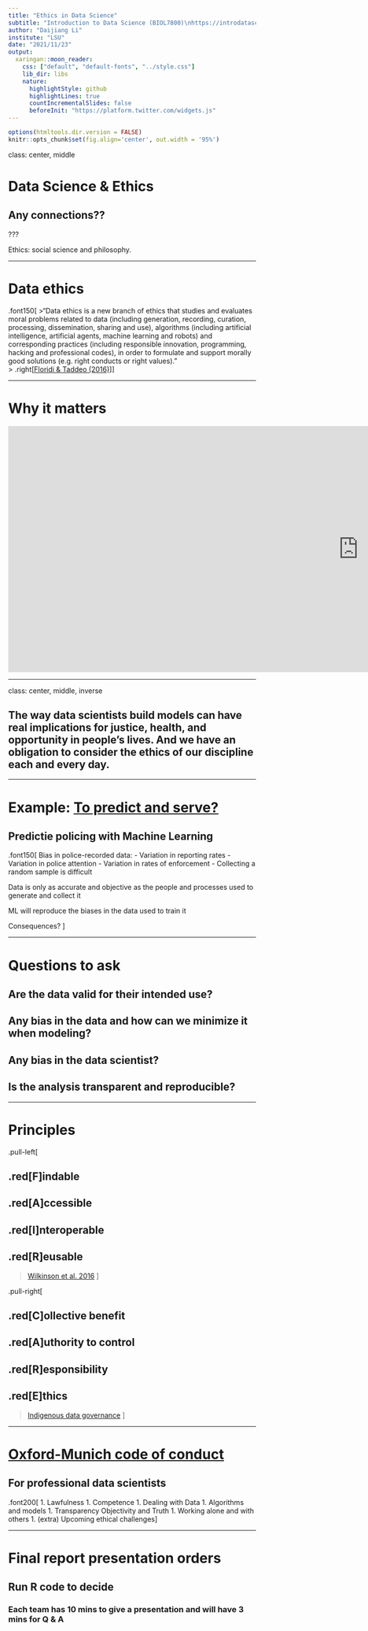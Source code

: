 ```yaml
---
title: "Ethics in Data Science"
subtitle: "Introduction to Data Science (BIOL7800)\nhttps://introdatasci.dlilab.com/"
author: "Daijiang Li"
institute: "LSU"
date: "2021/11/23"
output:
  xaringan::moon_reader:
    css: ["default", "default-fonts", "../style.css"]
    lib_dir: libs
    nature:
      highlightStyle: github
      highlightLines: true
      countIncrementalSlides: false
      beforeInit: "https://platform.twitter.com/widgets.js"
---
```


```r
options(htmltools.dir.version = FALSE)
knitr::opts_chunk$set(fig.align='center', out.width = '95%')
```

class: center, middle

# Data Science & Ethics

## Any connections??

???

Ethics: social science and philosophy.

---

# Data ethics

.font150[
>“Data ethics is a new branch of ethics that studies and evaluates moral problems related to data (including generation, recording, curation, processing, dissemination, sharing and use), algorithms (including artificial intelligence, artificial agents, machine learning and robots) and corresponding practices (including responsible innovation, programming, hacking and professional codes), in order to formulate and support morally good solutions (e.g. right conducts or right values).”  
> .right[[Floridi & Taddeo (2016)](https://royalsocietypublishing.org/doi/10.1098/rsta.2016.0360#)]
]

---

# Why it matters

<iframe width="1424" height="500" src="https://www.youtube.com/embed/mA4gypAiRYU" title="YouTube video player" frameborder="0" allow="accelerometer; autoplay; clipboard-write; encrypted-media; gyroscope; picture-in-picture" allowfullscreen></iframe>

---

class: center, middle, inverse

## The way data scientists build models can have real implications for justice, health, and opportunity in people’s lives. And we have an obligation to consider the ethics of our discipline each and every day.

---

# Example: [To predict and serve?](https://rss.onlinelibrary.wiley.com/doi/10.1111/j.1740-9713.2016.00960.x)

## Predictie policing with Machine Learning

.font150[
Bias in police-recorded data:
- Variation in reporting rates
- Variation in police attention
- Variation in rates of enforcement
- Collecting a random sample is difficult

Data is only as accurate and objective as the people and processes used to generate and collect it

ML will reproduce the biases in the data used to train it

Consequences?
]

---

# Questions to ask

## Are the data valid for their intended use?

## Any bias in the data and how can we minimize it when modeling?

## Any bias in the data scientist?

## Is the analysis transparent and reproducible?

---

# Principles

.pull-left[

## .red[F]indable
## .red[A]ccessible
## .red[I]nteroperable
## .red[R]eusable

>[Wilkinson et al. 2016](https://www.nature.com/articles/sdata201618)
]

.pull-right[

## .red[C]ollective benefit
## .red[A]uthority to control
## .red[R]esponsibility
## .red[E]thics

>[Indigenous data governance](https://static1.squarespace.com/static/5d3799de845604000199cd24/t/5da9f4479ecab221ce848fb2/1571419335217/CARE+Principles_One+Pagers+FINAL_Oct_17_2019.pdf)
]

---

# [Oxford-Munich code of conduct](http://www.code-of-ethics.org/code-of-conduct/)

## For professional data scientists

.font200[
1. Lawfulness
1. Competence
1. Dealing with Data
1. Algorithms and models
1. Transparency Objectivity and Truth
1. Working alone and with others
1. (extra) Upcoming ethical challenges
]

---

# Final report presentation orders

## Run R code to decide

### Each team has 10 mins to give a presentation and will have 3 mins for Q & A

